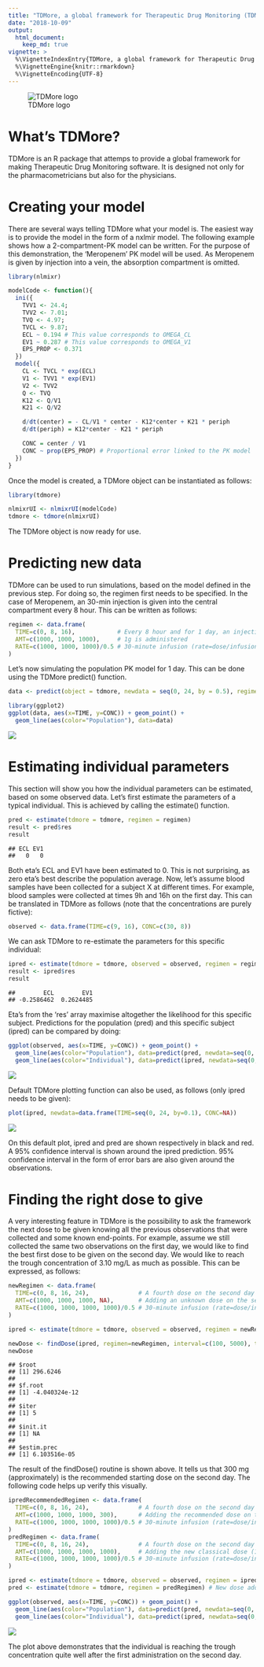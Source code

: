 ```yaml
---
title: "TDMore, a global framework for Therapeutic Drug Monitoring (TDM)"
date: "2018-10-09"
output:
  html_document:
    keep_md: true
vignette: >
  %\VignetteIndexEntry{TDMore, a global framework for Therapeutic Drug Monitoring (TDM)}
  %\VignetteEngine{knitr::rmarkdown}
  %\VignetteEncoding{UTF-8}
---
```

![TDMore logo](static/tdmore_logo.JPG)

# What's TDMore?

TDMore is an R package that attemps to provide a global framework for making Therapeutic Drug Monitoring software. It is designed not only for the pharmacometricians but also for the physicians.

# Creating your model

There are several ways telling TDMore what your model is. The easiest way is to provide the model in the form of a nxlmir model. The following example shows how a 2-compartment-PK model can be written. For the purpose of this demonstration, the 'Meropenem' PK model will be used. As Meropenem is given by injection into a vein, the absorption compartment is omitted.



```r
library(nlmixr)

modelCode <- function(){
  ini({
    TVV1 <- 24.4;
    TVV2 <- 7.01;
    TVQ <- 4.97;
    TVCL <- 9.87;
    ECL ~ 0.194 # This value corresponds to OMEGA_CL
    EV1 ~ 0.287 # This value corresponds to OMEGA_V1
    EPS_PROP <- 0.371
  })
  model({
    CL <- TVCL * exp(ECL)
    V1 <- TVV1 * exp(EV1)
    V2 <- TVV2
    Q <- TVQ
    K12 <- Q/V1
    K21 <- Q/V2

    d/dt(center) = - CL/V1 * center - K12*center + K21 * periph
    d/dt(periph) = K12*center - K21 * periph

    CONC = center / V1
    CONC ~ prop(EPS_PROP) # Proportional error linked to the PK model
  })
}
```

Once the model is created, a TDMore object can be instantiated as follows:


```r
library(tdmore)

nlmixrUI <- nlmixrUI(modelCode)
tdmore <- tdmore(nlmixrUI)
```

The TDMore object is now ready for use.

# Predicting new data

TDMore can be used to run simulations, based on the model defined in the previous step. For doing so, the regimen first needs to be specified. In the case of Meropenem, an 30-min injection is given into the central compartment every 8 hour. This can be written as follows:


```r
regimen <- data.frame(
  TIME=c(0, 8, 16),            # Every 8 hour and for 1 day, an injection is given
  AMT=c(1000, 1000, 1000),     # 1g is administered
  RATE=c(1000, 1000, 1000)/0.5 # 30-minute infusion (rate=dose/infusion time)
)
```

Let's now simulating the population PK model for 1 day. This can be done using the TDMore predict() function.


```r
data <- predict(object = tdmore, newdata = seq(0, 24, by = 0.5), regimen = regimen)

library(ggplot2)
ggplot(data, aes(x=TIME, y=CONC)) + geom_point() +
  geom_line(aes(color="Population"), data=data)
```

<img src="running_tdmore_reference_files/figure-html/population_prediction-1.png" style="display: block; margin: auto;" />


# Estimating individual parameters

This section will show you how the individual parameters can be estimated, based on some observed data. Let's first estimate the parameters of a typical individual. This is achieved by calling the estimate() function.


```r
pred <- estimate(tdmore = tdmore, regimen = regimen)
result <- pred$res
result
```

```
## ECL EV1 
##   0   0
```

Both eta's ECL and EV1 have been estimated to 0. This is not surprising, as zero eta's best describe the population average.
Now, let's assume blood samples have been collected for a subject X at different times. For example, blood samples were collected at times 9h and 16h on the first day. This can be translated in TDMore as follows (note that the concentrations are purely fictive):


```r
observed <- data.frame(TIME=c(9, 16), CONC=c(30, 8))
```

We can ask TDMore to re-estimate the parameters for this specific individual:


```r
ipred <- estimate(tdmore = tdmore, observed = observed, regimen = regimen)
result <- ipred$res
result
```

```
##        ECL        EV1 
## -0.2586462  0.2624485
```

Eta's from the 'res' array maximise altogether the likelihood for this specific subject. Predictions for the population (pred) and this specific subject (ipred) can be compared by doing: 


```r
ggplot(observed, aes(x=TIME, y=CONC)) + geom_point() +
  geom_line(aes(color="Population"), data=predict(pred, newdata=seq(0, 24, by=0.1))) +
  geom_line(aes(color="Individual"), data=predict(ipred, newdata=seq(0, 24, by=0.1)))
```

<img src="running_tdmore_reference_files/figure-html/pred_ipred_predictions-1.png" style="display: block; margin: auto;" />

Default TDMore plotting function can also be used, as follows (only ipred needs to be given):


```r
plot(ipred, newdata=data.frame(TIME=seq(0, 24, by=0.1), CONC=NA))
```

<img src="running_tdmore_reference_files/figure-html/default_plot_function-1.png" style="display: block; margin: auto;" />

On this default plot, ipred and pred are shown respectively in black and red. A 95% confidence interval is shown around the ipred prediction. 95% confidence interval in the form of error bars are also given around the observations.

# Finding the right dose to give

A very interesting feature in TDMore is the possibility to ask the framework the next dose to be given knowing all the previous observations that were collected and some known end-points. For example, assume we still collected the same two observations on the first day, we would like to find the best first dose to be given on the second day. We would like to reach the trough concentration of 3.10 mg/L as much as possible. This can be expressed, as follows:


```r
newRegimen <- data.frame(
  TIME=c(0, 8, 16, 24),              # A fourth dose on the second day is added
  AMT=c(1000, 1000, 1000, NA),       # Adding an unknown dose on the second day
  RATE=c(1000, 1000, 1000, 1000)/0.5 # 30-minute infusion (rate=dose/infusion time)
)

ipred <- estimate(tdmore = tdmore, observed = observed, regimen = newRegimen) #  Optional step

newDose <- findDose(ipred, regimen=newRegimen, interval=c(100, 5000), target=data.frame(TIME=32, CONC=3.1))
newDose
```

```
## $root
## [1] 296.6246
## 
## $f.root
## [1] -4.040324e-12
## 
## $iter
## [1] 5
## 
## $init.it
## [1] NA
## 
## $estim.prec
## [1] 6.103516e-05
```

The result of the findDose() routine is shown above. It tells us that 300 mg (approximately) is the recommended starting dose on the second day. The following code helps up verify this visually.


```r
ipredRecommendedRegimen <- data.frame(
  TIME=c(0, 8, 16, 24),              # A fourth dose on the second day is added
  AMT=c(1000, 1000, 1000, 300),      # Adding the recommended dose on the second day
  RATE=c(1000, 1000, 1000, 1000)/0.5 # 30-minute infusion (rate=dose/infusion time)
)
predRegimen <- data.frame(
  TIME=c(0, 8, 16, 24),              # A fourth dose on the second day is added
  AMT=c(1000, 1000, 1000, 1000),     # Adding the new classical dose (1g)
  RATE=c(1000, 1000, 1000, 1000)/0.5 # 30-minute infusion (rate=dose/infusion time)
)

ipred <- estimate(tdmore = tdmore, observed = observed, regimen = ipredRecommendedRegimen) # New dose added in regimen
pred <- estimate(tdmore = tdmore, regimen = predRegimen) # New dose added in regimen

ggplot(observed, aes(x=TIME, y=CONC)) + geom_point() +
  geom_line(aes(color="Population"), data=predict(pred, newdata=seq(0, 32, by=0.1))) +
  geom_line(aes(color="Individual"), data=predict(ipred, newdata=seq(0, 32, by=0.1)))
```

<img src="running_tdmore_reference_files/figure-html/find_dose_pred_ipred_predictions-1.png" style="display: block; margin: auto;" />

The plot above demonstrates that the individual is reaching the trough concentration quite well after the first administration on the second day. 
